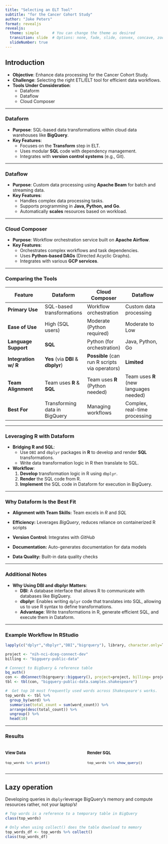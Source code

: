 ```yaml
---
title: "Selecting an ELT Tool"
subtitle: "for the Cancer Cohort Study"
author: "Jake Peters"
format: revealjs
revealjs:
  theme: simple      # You can change the theme as desired
  transition: slide  # Options: none, fade, slide, convex, concave, zoom
  slideNumber: true
---
```


## Introduction

-   **Objective**: Enhance data processing for the Cancer Cohort Study.
-   **Challenge**: Selecting the right ETL/ELT tool for efficient data workflows.
-   **Tools Under Consideration**:
    -   Dataform
    -   Dataflow
    -   Cloud Composer

------------------------------------------------------------------------

### Dataform

-   **Purpose**: SQL-based data transformations within cloud data warehouses like **BigQuery**.
-   **Key Features**:
    -   Focuses on the **Transform** step in ELT.
    -   Uses modular **SQL** code with dependency management.
    -   Integrates with **version control systems** (e.g., Git).

------------------------------------------------------------------------

### Dataflow

-   **Purpose**: Custom data processing using **Apache Beam** for batch and streaming data.
-   **Key Features**:
    -   Handles complex data processing tasks.
    -   Supports programming in **Java, Python, and Go**.
    -   Automatically **scales** resources based on workload.

------------------------------------------------------------------------

### Cloud Composer

-   **Purpose**: Workflow orchestration service built on **Apache Airflow**.
-   **Key Features**:
    -   Orchestrates complex workflows and task dependencies.
    -   Uses **Python-based DAGs** (Directed Acyclic Graphs).
    -   Integrates with various **GCP services**.

------------------------------------------------------------------------

### Comparing the Tools

::: {style="font-size: 0.75em; line-height: 1.1;"}
| Feature | **Dataform** | **Cloud Composer** | **Dataflow** |
|------------------|------------------|------------------|-------------------|
| **Primary Use** | SQL-based transformations | Workflow orchestration | Custom data processing |
| **Ease of Use** | High (SQL users) | Moderate (Python required) | Moderate to Low |
| **Language Support** | **SQL** | Python (for orchestration) | Java, Python, Go |
| **Integration w/ R** | **Yes** (via **DBI** & **dbplyr**) | **Possible** (can run R scripts via operators) | **Limited** |
| **Team Alignment** | Team uses **R** & **SQL** | Team uses **R** (Python needed) | Team uses **R** (new languages needed) |
| **Best For** | Transforming data in BigQuery | Managing workflows | Complex, real-time processing |
:::

------------------------------------------------------------------------

### Leveraging R with Dataform

-   **Bridging R and SQL**:
    -   Use `DBI` and `dbplyr` packages in **R** to develop and render **SQL** transformations.
    -   Write data transformation logic in R then translate to SQL.
-   **Workflow**:
    1.  **Develop** transformation logic in R using `dbplyr`.
    2.  **Render** the SQL code from R.
    3.  **Implement** the SQL code in Dataform for execution in BigQuery.

------------------------------------------------------------------------

### Why Dataform Is the Best Fit

-   **Alignment with Team Skills:** Team excels in *R* and *SQL*

-   **Efficiency:** Leverages *BigQuery*, reduces reliance on containerized R scripts

-   **Version Control:** Integrates with *GitHub*

-   **Documentation:** Auto-generates documentation for data models

-   **Data Quality:** Built-in data quality checks

------------------------------------------------------------------------

### Additional Notes

-   **Why Using DBI and dbplyr Matters**:
    -   **DBI**: A database interface that allows R to communicate with databases like BigQuery.
    -   **dbplyr**: Enables writing `dplyr` code that translates into SQL, allowing us to use R syntax to define transformations.
    -   **Advantage**: Write transformations in R, generate efficient SQL, and execute them in Dataform.

------------------------------------------------------------------------

### Example Workflow In RStudio

```r
lapply(c("dplyr","dbplyr","DBI","bigrquery"), library, character.only=T)

project <- "nih-nci-dceg-connect-dev" 
billing <- "bigquery-public-data"

# Connect to BigQuery & reference table
bq_auth()  
con <- dbConnect(bigrquery::bigquery(), project=project, billing= project)
tbl <- tbl(con, "bigquery-public-data.samples.shakespeare")

#  Get top 10 most frequently used words across Shakespeare's works.
top_words <- tbl %>%
  group_by(word) %>%
  summarise(total_count = sum(word_count)) %>%
  arrange(desc(total_count)) %>%
  ungroup() %>%
  head(10)
```

------------------------------------------------------------------------

### Results

:::::: {style="font-size: 0.95em;"}
::::: columns
::: {.column width="50%"}
#### View Data

```r
top_words %>% print()
```
:::

::: {.column width="50%"}
#### Render SQL

```r
top_words %>% show_query()
```
:::
:::::
::::::

------------------------------------------------------------------------

## Lazy operation

::: callout-tip
Developing queries in `dbplyr`leverage BigQuery's memory and compute resources rather, not your laptop's!
:::

```r
# Top words is a reference to a temporary table in BigQuery
class(top_words)
```



```r
# Only when using collect() does the table download to memory
top_words_df <- top_words %>% collect()
class(top_words_df)
```


